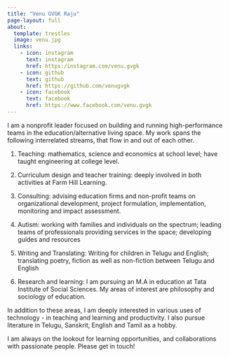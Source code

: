 ```yaml
---
title: "Venu GVGK Raju"
page-layout: full
about:
  template: trestles
  image: venu.jpg
  links:
    - icon: instagram
      text: instagram
      href: https:/instagram.com/venu.gvgk
    - icon: github
      text: github
      href: https://github.com/venugvgk
    - icon: facebook
      text: facebook
      href: https://www.facebook.com/venu.gvgk
---
```

I am a nonprofit leader focused on building and running high-performance teams in the education/alternative living space. My work spans the following interrelated streams, that flow in and out of each other. 

1. Teaching: mathematics, science and economics at school level; have taught engineering at college level.

2. Curriculum design and teacher training: deeply involved in both activities at Farm Hill Learning. 

3. Consulting: advising education firms and non-profit teams on organizational development, project formulation, implementation, monitoring and impact assessment. 

4. Autism: working with families and individuals on the spectrum; leading teams of professionals providing services in the space; developing guides and resources

4. Writing and Translating: Writing for children in Telugu and English; translating poetry, fiction as well as non-fiction between Telugu and English

5. Research and learning: I am pursuing an M.A in education at Tata Institute of Social Sciences. My areas of interest are philosophy and sociology of education. 

In addition to these areas, I am deeply interested in various uses of technology - in teaching and learning and productivity. I also pursue literature in Telugu, Sanskrit, English and Tamil as a hobby. 

I am always on the lookout for learning opportunities, and collaborations with passionate people. Please get in touch! 



